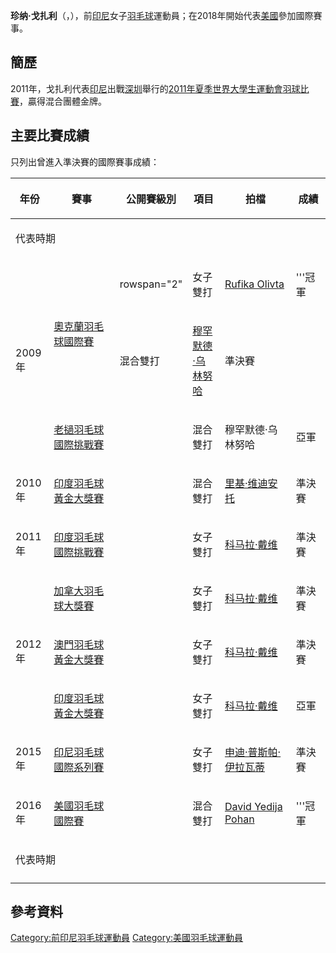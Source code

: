 {{noteTA|G1=Badminton}}
{{Infobox 羽球選手
| playername              = 珍纳·戈扎利<br/>{{lang|id|Jenna Gozali}}
| image                   = 
| size                    = 
| caption                 = 
| birth_name              = 
| date_of_birth           = {{birth_date_and_age|1990|3|24}}<ref name="PROFIL ATLET">{{id}}[http://badmintonindonesia.org/app/profile/aktif.aspx?id=000003669 PROFIL ATLET - Jenna Gozali PBSI] {{Wayback|url=http://badmintonindonesia.org/app/profile/aktif.aspx?id=000003669 |date=20150610194349 }}</ref>
| place_of_birth          = 
| residence               =
| height                  = 
| weight                  = 
| handedness              = 
| country                 = {{INA}}<br/>{{USA}}（2018年－）
| years_intldebut         =
| years_started           = 
| coach                   = 
| event                   = 女子雙打、混合雙打
| highest_ranking         = 第23位（女雙-[[科马拉·戴维|科马拉·戴维]]）
| date_of_highest_ranking = 2013年5月30日<ref name="highest-ranking">{{en}}[http://bwfcontent.tournamentsoftware.com/ranking/player.aspx?id=21242&player=113882 BWF World Ranking - Ranking of Jenna GOZALI (32062)]</ref>
| current_ranking         = 沒有排名
| date_of_current_ranking = 2019年7月2日<ref>{{en}}[http://bwfcontent.tournamentsoftware.com/ranking/category.aspx?id=21242&category=475 BWF World Ranking - BWF世界排名榜 (02/07/2019) - Women's doubles]</ref><ref>{{en}}[http://bwfcontent.tournamentsoftware.com/ranking/category.aspx?id=21242&category=476 BWF World Ranking - BWF世界排名榜 (02/07/2019) - Mixed doubles]</ref>
| played                  = 2勝–1負（女單）<br/>54勝–50負（女雙）<br/>21勝–15負（混雙）
| titles                  = 
| bwf_profile             = 0D75081B-77CB-4DE9-BAA3-C02F43F642F2
| bwf_id                  = 32062
| updated                 = 2019年7月5日
}}
{{MedalTableTop}}
{{MedalSport | 女子[[羽毛球|羽毛球]]}}
{{MedalCountry | {{INA}}}}
{{MedalCompetition | [[世界大學生運動會|世界大學生運動會]]}}
{{MedalGold| [[2011年夏季世界大學生運動會|2011年 深圳]] | [[2011年夏季世界大學生運動會羽球比賽|混合團體]]}}
{{MedalCountry | {{USA}}}}
{{MedalBottom}}
'''珍纳·戈扎利'''（{{lang-id|'''Jenna Gozali'''}}，{{bd|1990年|3月24日|}}），前[[印尼|印尼]]女子[[羽毛球|羽毛球]]運動員；在2018年開始代表[[美國|美國]]參加國際賽事。

==簡歷==
2011年，戈扎利代表[[印尼|印尼]]出戰[[深圳|深圳]]舉行的[[2011年夏季世界大學生運動會|2011年夏季世界大學生運動會]][[2011年夏季世界大學生運動會羽球比賽|羽球比賽]]，贏得混合團體金牌。

==主要比賽成績==
只列出曾進入準決賽的國際賽事成績：
{| class=wikitable style="text-align:center; font-size:small;" 
!width="50"|年份
!width="180"|賽事
!width="80"|公開賽級別
!width="60"|項目
!width="160"|拍檔
!width="50"|成績
|-
!colspan="10"|代表{{INA}}時期
|-
!rowspan="3"|2009年
|rowspan="2"|[[2009年奧克蘭羽毛球國際賽|奧克蘭羽毛球國際賽]]
|rowspan="2" {{BWFIS}}
|女子雙打
|[[Rufika_Olivta|Rufika Olivta]]
|bgcolor="gold"|'''冠軍
|-
|混合雙打
|[[穆罕默德·乌林努哈|穆罕默德·乌林努哈]]
|bgcolor="#b8860b"|準決賽
|-
|[[2009年老撾羽毛球國際挑戰賽|老撾羽毛球國際挑戰賽]]
|{{BWFIC}}
|混合雙打
|穆罕默德·乌林努哈
|bgcolor="silver"|亞軍
|-
!rowspan="1"|2010年
|[[2010年印度羽毛球黃金大獎賽|印度羽毛球黃金大獎賽]]
|{{BWFGPG}}
|混合雙打
|[[里基·维迪安托|里基·维迪安托]]
|bgcolor="#b8860b"|準決賽
|-
!rowspan="1"|2011年
|[[2011年印度羽毛球國際挑戰賽|印度羽毛球國際挑戰賽]]
|{{BWFIC}}
|女子雙打
|[[科马拉·戴维|科马拉·戴维]]
|bgcolor="#b8860b"|準決賽
|-
!rowspan="3"|2012年
|[[2012年加拿大羽毛球大獎賽|加拿大羽毛球大獎賽]]
|{{BWFGP}}
|女子雙打
|[[科马拉·戴维|科马拉·戴维]]
|bgcolor="#b8860b"|準決賽
|-
|[[2012年澳門羽毛球格蘭披治黃金大獎賽|澳門羽毛球黃金大獎賽]]
|{{BWFGPG}}
|女子雙打
|[[科马拉·戴维|科马拉·戴维]]
|bgcolor="#b8860b"|準決賽
|-
|[[2012年印度羽毛球黃金大獎賽|印度羽毛球黃金大獎賽]]
|{{BWFGPG}}
|女子雙打
|[[科马拉·戴维|科马拉·戴维]]
|bgcolor="silver"|亞軍
|-
!rowspan="1"|2015年
|[[2015年印度尼西亞羽毛球國際系列賽|印尼羽毛球國際系列賽]]
|{{BWFIS}}
|女子雙打
|[[申迪·普斯帕·伊拉瓦蒂|申迪·普斯帕·伊拉瓦蒂]]
|bgcolor="#b8860b"|準決賽
|-
!rowspan="1"|2016年
|[[2016年美國羽毛球國際賽|美國羽毛球國際賽]]
|{{BWFIS}}
|混合雙打
|[[David_Yedija_Pohan|David Yedija Pohan]]
|bgcolor="gold"|'''冠軍
|-
!colspan="10"|代表{{USA}}時期
|-
|}
{{BWF賽事級別索引}}

==參考資料==
{{Reflist}}

{{DEFAULTSORT:Gozali, Jenna}}
[[Category:前印尼羽毛球運動員|Category:前印尼羽毛球運動員]]
[[Category:美國羽毛球運動員|Category:美國羽毛球運動員]]